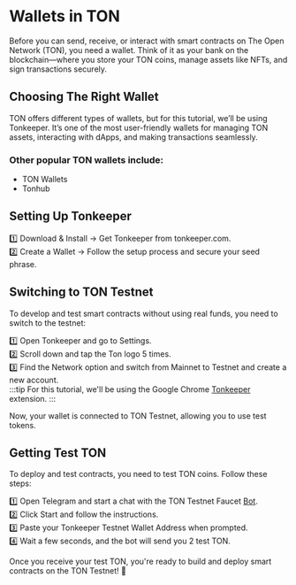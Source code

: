 # Wallets in TON
Before you can send, receive, or interact with smart contracts on The Open Network (TON), you need a wallet. Think of it as your bank on the blockchain—where you store your TON coins, manage assets like NFTs, and sign transactions securely.

## Choosing The Right Wallet
TON offers different types of wallets, but for this tutorial, we’ll be using Tonkeeper. It’s one of the most user-friendly wallets for managing TON assets, interacting with dApps, and making transactions seamlessly.

### Other popular TON wallets include:
- TON Wallets 
- Tonhub

## Setting Up Tonkeeper
1️⃣ Download & Install → Get Tonkeeper from tonkeeper.com. <br/>
2️⃣ Create a Wallet → Follow the setup process and secure your seed phrase. <br/>

## Switching to TON Testnet
To develop and test smart contracts without using real funds, you need to switch to the testnet:

1️⃣ Open Tonkeeper and go to Settings. <br/>
2️⃣ Scroll down and tap the Ton logo 5 times. <br/>
3️⃣ Find the Network option and switch from Mainnet to Testnet and create a new account. <br/>
:::tip
For this tutorial, we'll be using the Google Chrome [Tonkeeper](https://chromewebstore.google.com/detail/tonkeeper-%E2%80%94-wallet-for-to/omaabbefbmiijedngplfjmnooppbclkk) extension.
:::

Now, your wallet is connected to TON Testnet, allowing you to use test tokens.

## Getting Test TON
To deploy and test contracts, you need to test TON coins. Follow these steps:

1️⃣ Open Telegram and start a chat with the TON Testnet Faucet [Bot](https://t.me/testgiver_ton_bot). <br/>
2️⃣ Click Start and follow the instructions. <br/>
3️⃣ Paste your Tonkeeper Testnet Wallet Address when prompted. <br/>
4️⃣ Wait a few seconds, and the bot will send you 2 test TON. <br/>

Once you receive your test TON, you're ready to build and deploy smart contracts on the TON Testnet! 🚀







